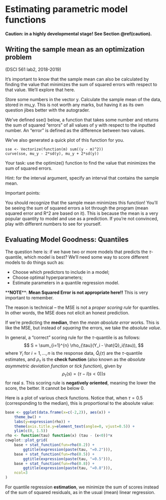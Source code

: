 # Estimating parametric model functions


**Caution: in a highly developmental stage! See Section  \@ref(caution).**

## Writing the sample mean as an optimization problem


(DSCI 561 lab2, 2018-2019)

It's important to know that the sample mean can also be calculated by finding the value that minimizes the sum of squared errors with respect to that value. We'll explore that here.

Store some numbers in the vector y.
Calculate the sample mean of the data, stored in mu_y.
This is not worth any marks, but having it as its own question jibes better with the autograder.

We've defined sse() below, a function that takes some number and returns the sum of squared "errors" of all values of y with respect to the inputted number. An "error" is defined as the difference between two values.

We've also generated a quick plot of this function for you.

```
sse <- Vectorize(function(m) sum((y - m)^2))
curve(sse, mu_y - 2*sd(y), mu_y + 2*sd(y))
```

Your task: use the optimize() function to find the value that minimizes the sum of squared errors. 

Hint: for the interval argument, specify an interval that contains the sample mean.

Important points:

You should recognize that the sample mean minimizes this function!
You'll be seeing the sum of squared errors a lot through the program (mean squared error and R^2 are based on it). This is because the mean is a very popular quantity to model and use as a prediction.
If you're not convinced, play with different numbers to see for yourself.


## Evaluating Model Goodness: Quantiles

The question here is: if we have two or more models that predicts the $\tau$-quantile, which model is best? We'll need some way to score different models to do things such as:

- Choose which predictors to include in a model;
- Choose optimal hyperparameters;
- Estimate parameters in a quantile regression model.

\*\*__NOTE__\*\*: __Mean Squared Error is not appropriate here!!__ This is very important to remember. 

The reason is technical -- the MSE is not a _proper scoring rule_ for quantiles. In other words, the MSE does not elicit an honest prediction.

If we're predicting the __median__, then the _mean absolute error_ works. This is like the MSE, but instead of _squaring_ the errors, we take the _absolute value_.

In general, a "correct" scoring rule for the $\tau$-quantile is as follows:
$$ S = \sum_{i=1}^{n} \rho_{\tau}(Y_i - \hat{Q}_i(\tau)), $$
where $Y_i$ for $i=1,\ldots,n$ is the response data, $\hat{Q}_i(\tau)$ are the $\tau$-quantile estimates, and $\rho_{\tau}$ is the __check function__ (also known as the _absolute asymmetric deviation function_ or _tick function_), given by
$$ \rho_{\tau}(s) = (\tau - I(s<0))s $$
for real $s$. This scoring rule is __negatively oriented__, meaning the lower the score, the better. It cannot be below 0. 

Here is a plot of various check functions. Notice that, when $\tau=0.5$ (corresponding to the median), this is proportional to the absolute value:

```r
base <- ggplot(data.frame(x=c(-2,2)), aes(x)) + 
    theme_bw() +
    labs(y=expression(rho)) +
    theme(axis.title.y=element_text(angle=0, vjust=0.5)) +
    ylim(c(0, 1.5))
rho <- function(tau) function(x) (tau - (x<0))*x
cowplot::plot_grid(
    base + stat_function(fun=rho(0.2)) + 
        ggtitle(expression(paste(tau, "=0.2"))),
    base + stat_function(fun=rho(0.5)) + 
        ggtitle(expression(paste(tau, "=0.5"))),
    base + stat_function(fun=rho(0.8)) + 
        ggtitle(expression(paste(tau, "=0.8"))),
    ncol=3
)
```

For quantile regression __estimation__, we minimize the sum of scores instead of the sum of squared residuals, as in the usual (mean) linear regression.
